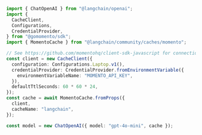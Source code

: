 ```typescript
import { ChatOpenAI } from "@langchain/openai";
import {
  CacheClient,
  Configurations,
  CredentialProvider,
} from "@gomomento/sdk";
import { MomentoCache } from "@langchain/community/caches/momento";

// See https://github.com/momentohq/client-sdk-javascript for connection options
const client = new CacheClient({
  configuration: Configurations.Laptop.v1(),
  credentialProvider: CredentialProvider.fromEnvironmentVariable({
    environmentVariableName: "MOMENTO_API_KEY",
  }),
  defaultTtlSeconds: 60 * 60 * 24,
});
const cache = await MomentoCache.fromProps({
  client,
  cacheName: "langchain",
});

const model = new ChatOpenAI({ model: "gpt-4o-mini", cache });
```